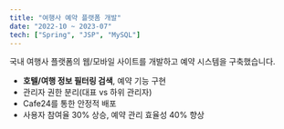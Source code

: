 ```yaml
---
title: "여행사 예약 플랫폼 개발"
date: "2022-10 ~ 2023-07"
tech: ["Spring", "JSP", "MySQL"]
---
```


국내 여행사 플랫폼의 웹/모바일 사이트를 개발하고 예약 시스템을 구축했습니다.

- **호텔/여행 정보 필터링 검색**, 예약 기능 구현
- 관리자 권한 분리(대표 vs 하위 관리자)
- Cafe24를 통한 안정적 배포
- 사용자 참여율 30% 상승, 예약 관리 효율성 40% 향상
